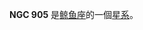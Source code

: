 {{NGCInfoBox|NGCID=NGC 905|發現者=法蘭斯·萊文沃思|發現日期=1886年-月-日|其他編號=NPM1G -08.0091|曆元=J2000.0|赤經=2時22分43.5秒
|赤緯=-8°43'7"|星座=鲸鱼座|星體=星系|星等=15.1|表面亮度=12.9|藍等=16}}

'''NGC 905''' 是[[鲸鱼座|鲸鱼座]]的一個[[星系|星系]]。

{{NGCReference|905}}
{{Catalogs|NGC=905}}

{{Galaxy-stub}}